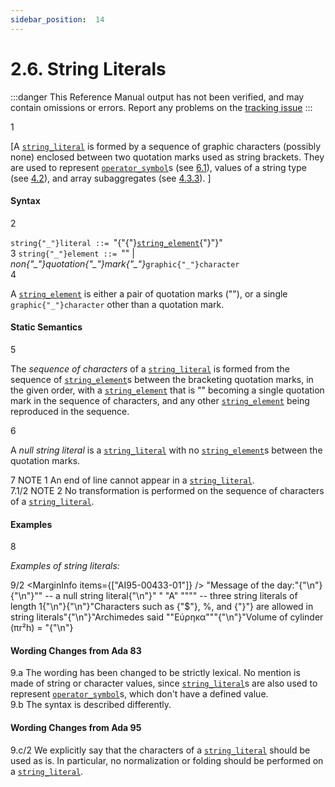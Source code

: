 ```yaml
---
sidebar_position:  14
---
```


# 2.6. String Literals

:::danger
This Reference Manual output has not been verified,
and may contain omissions or errors.
Report any problems on the [tracking issue](https://github.com/ada-lang-io/ada-lang-io/issues/20)
:::


<MarginText>1</MarginText>
<p>[A <code><a href="/docs/arm/AA-2/AA-2.6#S0016">string_literal</a></code> is formed by a sequence of graphic characters (possibly none) enclosed between two quotation marks used as string brackets. They are used to represent <code><a href="/docs/arm/AA-6/AA-6.1#S0202">operator_symbol</a></code>s (see <a href="/docs/arm/AA-6/AA-6.1">6.1</a>), values of a string type (see <a href="/docs/arm/AA-4/AA-4.2">4.2</a>), and array subaggregates (see <a href="/docs/arm/AA-4/AA-4.3#Subclause_4.3.3">4.3.3</a>). ]<br /></p>


#### Syntax

<MarginText>2</MarginText>

<CodeBlock>
<code>string{"_"}literal</code><a id="S0016"></a><code> ::= </code>"{"{"}<code><a href="/docs/arm/AA-2/AA-2.6#S0017">string_element</a></code>{"}"}"<br />

</CodeBlock>
<MarginText>3</MarginText>

<CodeBlock>
<code>string{"_"}element</code><a id="S0017"></a><code> ::= </code>"" | <i>non{"_"}quotation{"_"}mark{"_"}</i><code>graphic{"_"}character</code><br />

</CodeBlock>
<MarginText>4</MarginText>
<p class="Indented2">A <code><a href="/docs/arm/AA-2/AA-2.6#S0017">string_element</a></code> is either a pair of quotation marks (""), or a single <code>graphic{"_"}character</code> other than a quotation mark. <br /></p>


#### Static Semantics

<MarginText>5</MarginText>
<p>The <i>sequence of characters</i> of a <code><a href="/docs/arm/AA-2/AA-2.6#S0016">string_literal</a></code> is formed from the sequence of <code><a href="/docs/arm/AA-2/AA-2.6#S0017">string_element</a></code>s between the bracketing quotation marks, in the given order, with a <code><a href="/docs/arm/AA-2/AA-2.6#S0017">string_element</a></code> that is "" becoming a single quotation mark in the sequence of characters, and any other <code><a href="/docs/arm/AA-2/AA-2.6#S0017">string_element</a></code> being reproduced in the sequence.<br /></p>

<MarginText>6</MarginText>
<p>A <i>null string literal</i> is a <code><a href="/docs/arm/AA-2/AA-2.6#S0016">string_literal</a></code> with no <code><a href="/docs/arm/AA-2/AA-2.6#S0017">string_element</a></code>s between the quotation marks.<br /></p>

<AnnotatedOnly>
<MarginText>7</MarginText>
<Admonition type="aarm" aarm="note">
NOTE 1   An end of line cannot appear in a <code><a href="/docs/arm/AA-2/AA-2.6#S0016">string_literal</a></code>.<br />
</Admonition>
</AnnotatedOnly>

<AnnotatedOnly>
<MarginText>7.1/2</MarginText>
<MarginInfo items={["AI95-00285-01"]} />
<Admonition type="aarm" aarm="note">
NOTE 2   No transformation is performed on the sequence of characters of a <code><a href="/docs/arm/AA-2/AA-2.6#S0016">string_literal</a></code>. <br />
</Admonition>
</AnnotatedOnly>


#### Examples

<MarginText>8</MarginText>
<p><i>Examples of string literals:</i> <br /></p>

<MarginText>9/2</MarginText>
<MarginInfo items={["AI95-00433-01"]} />
<CodeBlock language="ada">
"Message of the day:"{"\n"}{"\n"}""                    --  a null string literal{"\n"}" "   "A"   """"      --  three string literals of length 1{"\n"}{"\n"}"Characters such as {"$"}, %, and {"}"} are allowed in string literals"{"\n"}"Archimedes said ""&#917;&#973;&#961;&#951;&#954;&#945;"""{"\n"}"Volume of cylinder (&pi;r²h) = "{"\n"}

</CodeBlock>
<AnnotatedOnly>

#### Wording Changes from Ada 83

</AnnotatedOnly>
<AnnotatedOnly>
<MarginText>9.a</MarginText>
<Admonition type="aarm" aarm="note">
The wording has been changed to be strictly lexical. No mention is made of string or character values, since <code><a href="/docs/arm/AA-2/AA-2.6#S0016">string_literal</a></code>s are also used to represent <code><a href="/docs/arm/AA-6/AA-6.1#S0202">operator_symbol</a></code>s, which don't have a defined value.<br />
</Admonition>
</AnnotatedOnly>

<AnnotatedOnly>
<MarginText>9.b</MarginText>
<Admonition type="aarm" aarm="note">
The syntax is described differently. <br />
</Admonition>
</AnnotatedOnly>

<AnnotatedOnly>

#### Wording Changes from Ada 95

</AnnotatedOnly>
<AnnotatedOnly>
<MarginText>9.c/2</MarginText>
<MarginInfo items={["AI95-00285-01"]} />
<Admonition type="aarm" aarm="note">
We explicitly say that the characters of a <code><a href="/docs/arm/AA-2/AA-2.6#S0016">string_literal</a></code> should be used as is. In particular, no normalization or folding should be performed on a <code><a href="/docs/arm/AA-2/AA-2.6#S0016">string_literal</a></code>. <br />
</Admonition>
</AnnotatedOnly>

